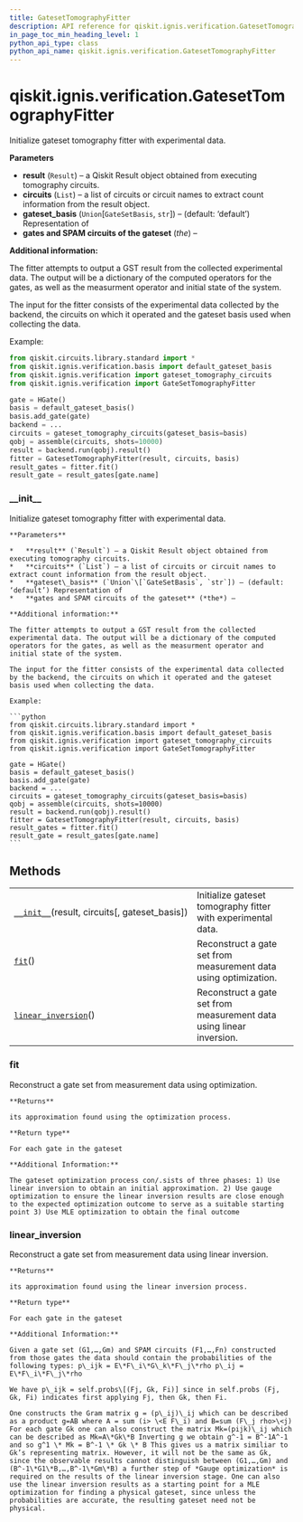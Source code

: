 ```yaml
---
title: GatesetTomographyFitter
description: API reference for qiskit.ignis.verification.GatesetTomographyFitter
in_page_toc_min_heading_level: 1
python_api_type: class
python_api_name: qiskit.ignis.verification.GatesetTomographyFitter
---
```


<span id="qiskit-ignis-verification-gatesettomographyfitter" />

# qiskit.ignis.verification.GatesetTomographyFitter

<Class id="qiskit.ignis.verification.GatesetTomographyFitter" isDedicatedPage={true} github="https://github.com/qiskit-community/qiskit-ignis/tree/stable/0.5/qiskit/ignis/verification/tomography/fitters/gateset_fitter.py" signature="GatesetTomographyFitter(result, circuits, gateset_basis='default')" modifiers="class">
  Initialize gateset tomography fitter with experimental data.

  **Parameters**

  *   **result** (`Result`) – a Qiskit Result object obtained from executing tomography circuits.
  *   **circuits** (`List`) – a list of circuits or circuit names to extract count information from the result object.
  *   **gateset\_basis** (`Union`\[`GateSetBasis`, `str`]) – (default: ‘default’) Representation of
  *   **gates and SPAM circuits of the gateset** (*the*) –

  **Additional information:**

  The fitter attempts to output a GST result from the collected experimental data. The output will be a dictionary of the computed operators for the gates, as well as the measurment operator and initial state of the system.

  The input for the fitter consists of the experimental data collected by the backend, the circuits on which it operated and the gateset basis used when collecting the data.

  Example:

  ```python
  from qiskit.circuits.library.standard import *
  from qiskit.ignis.verification.basis import default_gateset_basis
  from qiskit.ignis.verification import gateset_tomography_circuits
  from qiskit.ignis.verification import GateSetTomographyFitter

  gate = HGate()
  basis = default_gateset_basis()
  basis.add_gate(gate)
  backend = ...
  circuits = gateset_tomography_circuits(gateset_basis=basis)
  qobj = assemble(circuits, shots=10000)
  result = backend.run(qobj).result()
  fitter = GatesetTomographyFitter(result, circuits, basis)
  result_gates = fitter.fit()
  result_gate = result_gates[gate.name]
  ```

  ### \_\_init\_\_

  <Function id="qiskit.ignis.verification.GatesetTomographyFitter.__init__" signature="__init__(result, circuits, gateset_basis='default')">
    Initialize gateset tomography fitter with experimental data.

    **Parameters**

    *   **result** (`Result`) – a Qiskit Result object obtained from executing tomography circuits.
    *   **circuits** (`List`) – a list of circuits or circuit names to extract count information from the result object.
    *   **gateset\_basis** (`Union`\[`GateSetBasis`, `str`]) – (default: ‘default’) Representation of
    *   **gates and SPAM circuits of the gateset** (*the*) –

    **Additional information:**

    The fitter attempts to output a GST result from the collected experimental data. The output will be a dictionary of the computed operators for the gates, as well as the measurment operator and initial state of the system.

    The input for the fitter consists of the experimental data collected by the backend, the circuits on which it operated and the gateset basis used when collecting the data.

    Example:

    ```python
    from qiskit.circuits.library.standard import *
    from qiskit.ignis.verification.basis import default_gateset_basis
    from qiskit.ignis.verification import gateset_tomography_circuits
    from qiskit.ignis.verification import GateSetTomographyFitter

    gate = HGate()
    basis = default_gateset_basis()
    basis.add_gate(gate)
    backend = ...
    circuits = gateset_tomography_circuits(gateset_basis=basis)
    qobj = assemble(circuits, shots=10000)
    result = backend.run(qobj).result()
    fitter = GatesetTomographyFitter(result, circuits, basis)
    result_gates = fitter.fit()
    result_gate = result_gates[gate.name]
    ```
  </Function>

  ## Methods

  |                                                                                                                                                                             |                                                                      |
  | --------------------------------------------------------------------------------------------------------------------------------------------------------------------------- | -------------------------------------------------------------------- |
  | [`__init__`](#qiskit.ignis.verification.GatesetTomographyFitter.__init__ "qiskit.ignis.verification.GatesetTomographyFitter.__init__")(result, circuits\[, gateset\_basis]) | Initialize gateset tomography fitter with experimental data.         |
  | [`fit`](#qiskit.ignis.verification.GatesetTomographyFitter.fit "qiskit.ignis.verification.GatesetTomographyFitter.fit")()                                                   | Reconstruct a gate set from measurement data using optimization.     |
  | [`linear_inversion`](#qiskit.ignis.verification.GatesetTomographyFitter.linear_inversion "qiskit.ignis.verification.GatesetTomographyFitter.linear_inversion")()            | Reconstruct a gate set from measurement data using linear inversion. |

  ### fit

  <Function id="qiskit.ignis.verification.GatesetTomographyFitter.fit" signature="fit()">
    Reconstruct a gate set from measurement data using optimization.

    **Returns**

    its approximation found using the optimization process.

    **Return type**

    For each gate in the gateset

    **Additional Information:**

    The gateset optimization process con/.sists of three phases: 1) Use linear inversion to obtain an initial approximation. 2) Use gauge optimization to ensure the linear inversion results are close enough to the expected optimization outcome to serve as a suitable starting point 3) Use MLE optimization to obtain the final outcome
  </Function>

  ### linear\_inversion

  <Function id="qiskit.ignis.verification.GatesetTomographyFitter.linear_inversion" signature="linear_inversion()">
    Reconstruct a gate set from measurement data using linear inversion.

    **Returns**

    its approximation found using the linear inversion process.

    **Return type**

    For each gate in the gateset

    **Additional Information:**

    Given a gate set (G1,…,Gm) and SPAM circuits (F1,…,Fn) constructed from those gates the data should contain the probabilities of the following types: p\_ijk = E\*F\_i\*G\_k\*F\_j\*rho p\_ij = E\*F\_i\*F\_j\*rho

    We have p\_ijk = self.probs\[(Fj, Gk, Fi)] since in self.probs (Fj, Gk, Fi) indicates first applying Fj, then Gk, then Fi.

    One constructs the Gram matrix g = (p\_ij)\_ij which can be described as a product g=AB where A = sum (i> \<E F\_i) and B=sum (F\_j rho>\<j) For each gate Gk one can also construct the matrix Mk=(pijk)\_ij which can be described as Mk=A\*Gk\*B Inverting g we obtain g^-1 = B^-1A^-1 and so g^1 \* Mk = B^-1 \* Gk \* B This gives us a matrix similiar to Gk’s representing matrix. However, it will not be the same as Gk, since the observable results cannot distinguish between (G1,…,Gm) and (B^-1\*G1\*B,…,B^-1\*Gm\*B) a further step of *Gauge optimization* is required on the results of the linear inversion stage. One can also use the linear inversion results as a starting point for a MLE optimization for finding a physical gateset, since unless the probabilities are accurate, the resulting gateset need not be physical.
  </Function>
</Class>

